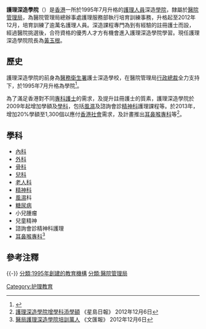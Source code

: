 '''護理深造學院'''（{{lang-en|'''Institute of Advanced Nursing Studies'''}}）是[[香港|香港]]一所於1995年7月升格的[[護理人員|護理人員]]深造[[學院|學院]]，隸屬於[[醫院管理局|醫院管理局]]，為醫院管理局總辦事處護理服務部執行培育訓練事務，升格起至2012年12月，培育訓練了逾萬名護理人員。深造課程專門為到有經驗的註冊護士而設，經過醫院挑選後，合符資格的優秀人才方有機會進入護理深造學院學習。現任護理深造學院院長為[[黃玉根|黃玉根]]。

== 歷史 ==
護理深造學院的前身為[[醫務衛生署|醫務衛生署]]護士深造學校，在醫院管理局[[行政總裁|行政總裁]]全力支持下，於1995年7月升格為學院<ref>{{Cite web |url=http://www.ihc.ha.org.hk/b5_about.asp |title=護理深造學院 |accessdate=2013-04-06 |archive-date=2013-10-28 |archive-url=https://web.archive.org/web/20131028160439/http://www.ihc.ha.org.hk/b5_about.asp |dead-url=no }}</ref>。

為了滿足香港對不同[[專科|專科]][[護士|護士]]的需求，及提升註冊護士的質素，護理深造學院於2009年起增加學額及[[學科|學科]]，包括[[風濕|風濕]]及諮詢會診[[精神科|精神科]]護理課程等。於2013年，增加20%學額至1,300個以應付[[香港社會|香港社會]]需求，及計畫推出[[耳鼻喉專科|耳鼻喉專科]]等<ref>[http://hk.news.yahoo.com/護理深造學院增學科添學額-223000189.html 護理深造學院增學科添學額] 《星島日報》 2012年12月6日</ref>。

== 學科 ==
*[[內科|內科]]
*[[外科|外科]]
*[[骨科|骨科]]
*[[兒科|兒科]]
*[[老人科|老人科]]
*[[精神科|精神科]]
*[[風濕|風濕]]科
*[[糖尿病|糖尿病]]
*小兒腫瘤
*兒童精神
*諮詢會診精神科護理
*[[耳鼻喉專科|耳鼻喉專科]]<ref>[http://paper.wenweipo.com/2012/12/06/HK1212060039.htm 醫局護理深造學院培訓萬人] {{Wayback|url=http://paper.wenweipo.com/2012/12/06/HK1212060039.htm |date=20160304042028 }} 《文匯報》 2012年12月6日</ref>

== 參考注釋 ==
{{reflist}}



{{-}}
{{護理學}}
[[分類:1995年創建的教育機構|分類:1995年創建的教育機構]]
[[分類:醫院管理局|分類:醫院管理局]]
[[Category:护理教育|Category:护理教育]]